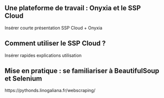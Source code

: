 ## Une plateforme de travail : Onyxia et le SSP Cloud

Insérer courte présentation SSP Cloud + Onyxia


## Comment utiliser le SSP Cloud ?

Insérer rapides explications utilisation


## Mise en pratique : se familiariser à BeautifulSoup et Selenium

https://pythonds.linogaliana.fr/webscraping/
